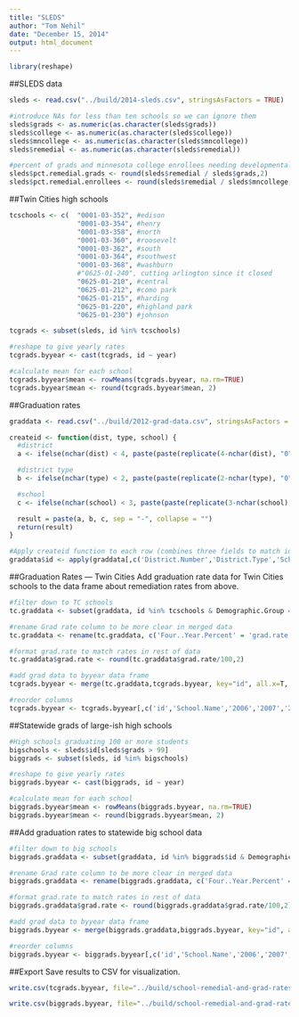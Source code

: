 ```yaml
---
title: "SLEDS"
author: "Tom Nehil"
date: "December 15, 2014"
output: html_document
---
```

```r
library(reshape)
```

##SLEDS data
```r
sleds <- read.csv("../build/2014-sleds.csv", stringsAsFactors = TRUE)

#introduce NAs for less than ten schools so we can ignore them
sleds$grads <- as.numeric(as.character(sleds$grads))
sleds$college <- as.numeric(as.character(sleds$college))
sleds$mncollege <- as.numeric(as.character(sleds$mncollege))
sleds$remedial <- as.numeric(as.character(sleds$remedial))

#percent of grads and minnesota college enrollees needing developmental ed
sleds$pct.remedial.grads <- round(sleds$remedial / sleds$grads,2)
sleds$pct.remedial.enrollees <- round(sleds$remedial / sleds$mncollege,2)
```

##Twin Cities high schools
```r
tcschools <- c(  "0001-03-352", #edison
                 "0001-03-354", #henry
                 "0001-03-358", #north
                 "0001-03-360", #roosevelt
                 "0001-03-362", #south
                 "0001-03-364", #southwest
                 "0001-03-368", #washburn
                 #"0625-01-240", cutting arlington since it closed
                 "0625-01-210", #central
                 "0625-01-212", #como park
                 "0625-01-215", #harding
                 "0625-01-220", #highland park
                 "0625-01-230") #johnson

tcgrads <- subset(sleds, id %in% tcschools)

#reshape to give yearly rates
tcgrads.byyear <- cast(tcgrads, id ~ year)

#calculate mean for each school
tcgrads.byyear$mean <- rowMeans(tcgrads.byyear, na.rm=TRUE)
tcgrads.byyear$mean <- round(tcgrads.byyear$mean, 2)
```

##Graduation rates
```r
graddata <- read.csv("../build/2012-grad-data.csv", stringsAsFactors = FALSE)

createid <- function(dist, type, school) {
  #district
  a <- ifelse(nchar(dist) < 4, paste(paste(replicate(4-nchar(dist), "0"), collapse=""), dist, sep=""), dist)

  #district type
  b <- ifelse(nchar(type) < 2, paste(paste(replicate(2-nchar(type), "0"), collapse=""), type, sep=""), type)

  #school
  c <- ifelse(nchar(school) < 3, paste(paste(replicate(3-nchar(school), "0"), collapse=""), school, sep=""), school)

  result = paste(a, b, c, sep = "-", collapse = "")
  return(result)
}

#Apply createid function to each row (combines three fields to match ids in SLEDS)
graddata$id <- apply(graddata[,c('District.Number','District.Type','School.Number')], 1, function(y) createid(y['District.Number'],y['District.Type'],y['School.Number']))

```

##Graduation Rates — Twin Cities
Add graduation rate data for Twin Cities schools to the data frame about remediation rates from above.
```r
#filter down to TC schools
tc.graddata <- subset(graddata, id %in% tcschools & Demographic.Group == "All Students" & Ending.Status == "Graduate")[c('id','Four..Year.Percent','School.Name')]

#rename Grad rate column to be more clear in merged data
tc.graddata <- rename(tc.graddata, c('Four..Year.Percent' = 'grad.rate'))

#format grad.rate to match rates in rest of data
tc.graddata$grad.rate <- round(tc.graddata$grad.rate/100,2)

#add grad data to byyear data frame
tcgrads.byyear <- merge(tc.graddata,tcgrads.byyear, key="id", all.x=T, sort=F)

#reorder columns
tcgrads.byyear <- tcgrads.byyear[,c('id','School.Name','2006','2007','2008','2009','2010','2011','2012','mean','grad.rate')]
```

##Statewide grads of large-ish high schools
```r
#High schools graduating 100 or more students
bigschools <- sleds$id[sleds$grads > 99]
biggrads <- subset(sleds, id %in% bigschools)

#reshape to give yearly rates
biggrads.byyear <- cast(biggrads, id ~ year)

#calculate mean for each school
biggrads.byyear$mean <- rowMeans(biggrads.byyear, na.rm=TRUE)
biggrads.byyear$mean <- round(biggrads.byyear$mean, 2)
```

##Add graduation rates to statewide big school data
```r

#filter down to big schools
biggrads.graddata <- subset(graddata, id %in% biggrads$id & Demographic.Group == "All Students" & Ending.Status == "Graduate")[c('id','Four..Year.Percent','School.Name')]

#rename Grad rate column to be more clear in merged data
biggrads.graddata <- rename(biggrads.graddata, c('Four..Year.Percent' = 'grad.rate'))

#format grad.rate to match rates in rest of data
biggrads.graddata$grad.rate <- round(biggrads.graddata$grad.rate/100,2)

#add grad data to byyear data frame
biggrads.byyear <- merge(biggrads.graddata,biggrads.byyear, key="id", all.x=T, sort=F)

#reorder columns
biggrads.byyear <- biggrads.byyear[,c('id','School.Name','2006','2007','2008','2009','2010','2011','2012','mean','grad.rate')]

```


##Export
Save results to CSV for visualization.
```r
write.csv(tcgrads.byyear, file="../build/school-remedial-and-grad-rates.csv", na='', row.names=F)
```

```r
write.csv(biggrads.byyear, file="../build/school-remedial-and-grad-rates-statewide-large.csv", na='', row.names=F)
```